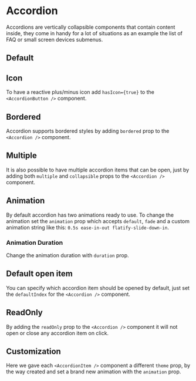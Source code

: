 
# Accordion

<p class="component-doc-intro">
  Accordions are vertically collapsible components that contain content inside,
  they come in handy for a lot of situations as an example the list of FAQ or
  small screen devices submenus.
</p>
<div class="funky-spacer" />

## Default

<Canvas>
  <Story id="components-accordion--default" />
</Canvas>

## Icon

To have a reactive plus/minus icon add `hasIcon={true}` to the `<AccordionButton />` component.

<Canvas>
  <Story id="components-accordion--icon" />
</Canvas>

## Bordered

Accordion supports bordered styles by adding `bordered` prop to the `<Accordion />` component.

<Canvas>
  <Story id="components-accordion--bordered" />
</Canvas>

## Multiple

It is also possible to have multiple accordion items that can be open, just by adding both `multiple` and `collapsible` props to the `<Accordion />` component.

<Canvas>
  <Story id="components-accordion--bordered" />
</Canvas>

## Animation

By default accordion has two animations ready to use. To change the animation set the `animation` prop which accepts `default`, `fade` and a custom animation string like this: `0.5s ease-in-out flatify-slide-down-in`.

<Canvas>
  <Story id="components-accordion--fade-animation" />
</Canvas>

### Animation Duration

Change the animation duration with `duration` prop.

<Canvas>
  <Story id="components-accordion--duration" />
</Canvas>

## Default open item

You can specify which accordion item should be opened by default, just set the `defaultIndex` for the `<Accordion />` component.

<div class="funky-spacer" />

## ReadOnly

By adding the `readOnly` prop to the `<Accordion />` component it will not open or close any accordion item on click.

<div class="funky-spacer" />

## Customization

Here we gave each `<AccordionItem />` component a different `theme` prop, by the way created and set a brand new animation with the `animation` prop.

<Canvas>
  <Story id="components-accordion--customized" />
</Canvas>
